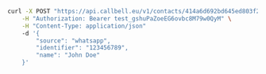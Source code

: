 ```bash
curl -X POST "https://api.callbell.eu/v1/contacts/414a6d692bd645ed803f2e7ce360d4c8" \
    -H "Authorization: Bearer test_gshuPaZoeEG6ovbc8M79w0QyM" \
    -H "Content-Type: application/json"
    -d '{
        "source": "whatsapp",
        "identifier": "123456789",
        "name": "John Doe"
    }'
```
